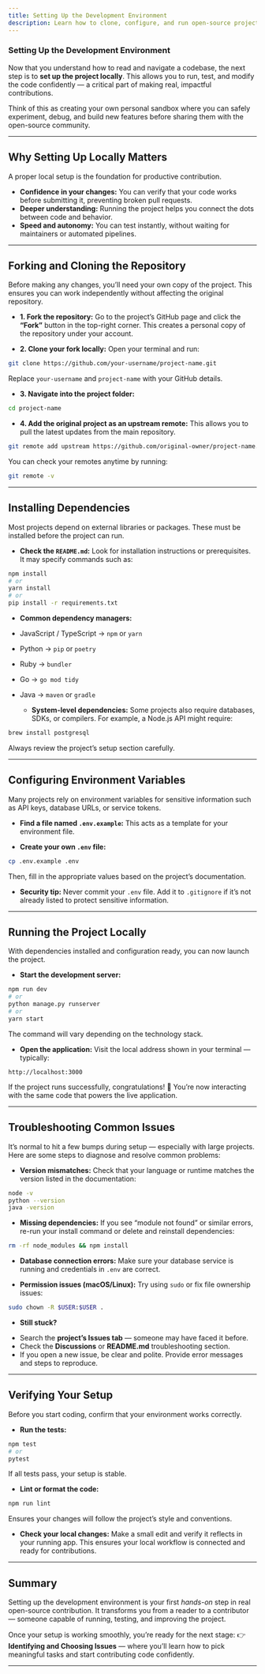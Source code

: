 ```yaml
---
title: Setting Up the Development Environment
description: Learn how to clone, configure, and run open-source projects locally so you can start contributing effectively.
---
```


### Setting Up the Development Environment

Now that you understand how to read and navigate a codebase, the next step is to **set up the project locally**.
This allows you to run, test, and modify the code confidently — a critical part of making real, impactful contributions.

Think of this as creating your own personal sandbox where you can safely experiment, debug, and build new features before sharing them with the open-source community.

-----

## Why Setting Up Locally Matters

A proper local setup is the foundation for productive contribution.

  * **Confidence in your changes:** You can verify that your code works before submitting it, preventing broken pull requests.
  * **Deeper understanding:** Running the project helps you connect the dots between code and behavior.
  * **Speed and autonomy:** You can test instantly, without waiting for maintainers or automated pipelines.

-----

## Forking and Cloning the Repository

Before making any changes, you’ll need your own copy of the project. This ensures you can work independently without affecting the original repository.

  * **1. Fork the repository:**
Go to the project’s GitHub page and click the **“Fork”** button in the top-right corner.
This creates a personal copy of the repository under your account.

  * **2. Clone your fork locally:**
Open your terminal and run:
```bash
git clone https://github.com/your-username/project-name.git
```
Replace `your-username` and `project-name` with your GitHub details.

  * **3. Navigate into the project folder:**
```bash
cd project-name
```

  * **4. Add the original project as an upstream remote:**
This allows you to pull the latest updates from the main repository.
```bash
git remote add upstream https://github.com/original-owner/project-name.git
```
You can check your remotes anytime by running:
```bash
git remote -v
```

-----

## Installing Dependencies

Most projects depend on external libraries or packages. These must be installed before the project can run.

  * **Check the `README.md`:**
Look for installation instructions or prerequisites.
It may specify commands such as:
```bash
npm install
# or
yarn install
# or
pip install -r requirements.txt
```

  * **Common dependency managers:**
- JavaScript / TypeScript → `npm` or `yarn`
- Python → `pip` or `poetry`
- Ruby → `bundler`
- Go → `go mod tidy`
- Java → `maven` or `gradle`

  * **System-level dependencies:**
Some projects also require databases, SDKs, or compilers.
For example, a Node.js API might require:
```bash
brew install postgresql
```
Always review the project’s setup section carefully.

-----

## Configuring Environment Variables

Many projects rely on environment variables for sensitive information such as API keys, database URLs, or service tokens.

  * **Find a file named `.env.example`:**
This acts as a template for your environment file.

  * **Create your own `.env` file:**
```bash
cp .env.example .env
```
Then, fill in the appropriate values based on the project’s documentation.

  * **Security tip:**
Never commit your `.env` file.
Add it to `.gitignore` if it’s not already listed to protect sensitive information.

-----

## Running the Project Locally

With dependencies installed and configuration ready, you can now launch the project.

  * **Start the development server:**
```bash
npm run dev
# or
python manage.py runserver
# or
yarn start
```
The command will vary depending on the technology stack.

  * **Open the application:**
Visit the local address shown in your terminal — typically:
```text
http://localhost:3000
```
If the project runs successfully, congratulations! 🎉 You’re now interacting with the same code that powers the live application.

-----

## Troubleshooting Common Issues

It’s normal to hit a few bumps during setup — especially with large projects.
Here are some steps to diagnose and resolve common problems:

  * **Version mismatches:**
Check that your language or runtime matches the version listed in the documentation:
```bash
node -v
python --version
java -version
```

  * **Missing dependencies:**
If you see “module not found” or similar errors, re-run your install command or delete and reinstall dependencies:
```bash
rm -rf node_modules && npm install
```

  * **Database connection errors:**
Make sure your database service is running and credentials in `.env` are correct.

  * **Permission issues (macOS/Linux):**
Try using `sudo` or fix file ownership issues:
```bash
sudo chown -R $USER:$USER .
```

  * **Still stuck?**
- Search the **project’s Issues tab** — someone may have faced it before.
- Check the **Discussions** or **README.md** troubleshooting section.
- If you open a new issue, be clear and polite. Provide error messages and steps to reproduce.

-----

## Verifying Your Setup

Before you start coding, confirm that your environment works correctly.

  * **Run the tests:**
```bash
npm test
# or
pytest
```
If all tests pass, your setup is stable.

  * **Lint or format the code:**
```bash
npm run lint
```
Ensures your changes will follow the project’s style and conventions.

  * **Check your local changes:**
Make a small edit and verify it reflects in your running app.
This ensures your local workflow is connected and ready for contributions.

-----

## Summary

Setting up the development environment is your first *hands-on* step in real open-source contribution.
It transforms you from a reader to a contributor — someone capable of running, testing, and improving the project.

Once your setup is working smoothly, you’re ready for the next stage:
👉 **Identifying and Choosing Issues** — where you’ll learn how to pick meaningful tasks and start contributing code confidently.


-----

<ContributorTracker docPath="real-contributions/4-setting-up-the-development-environment.mdx" />
